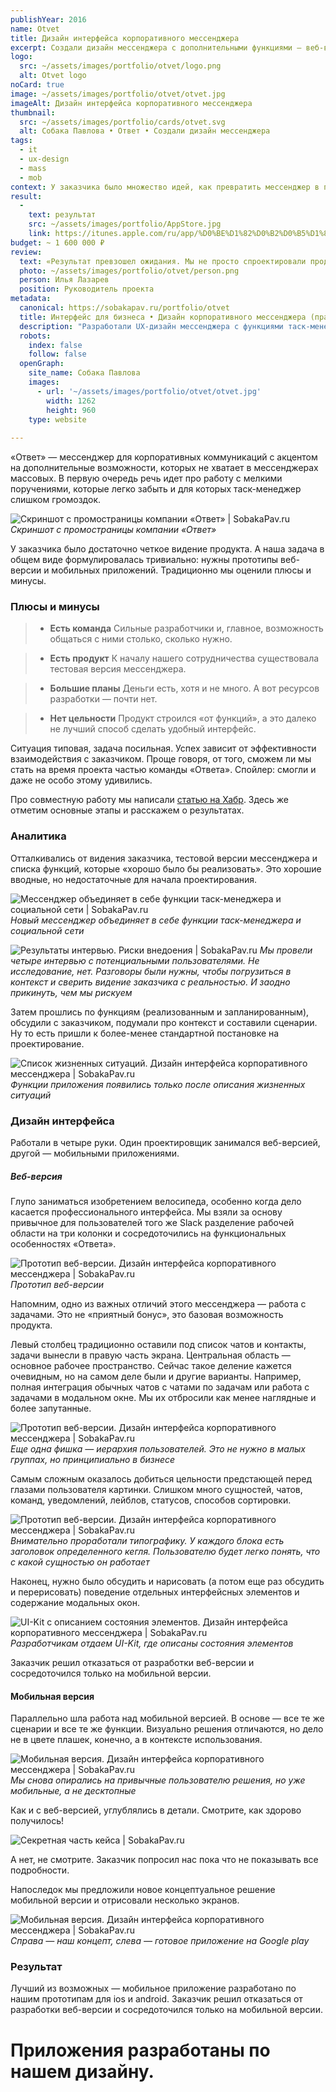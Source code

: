 ```yaml
---
publishYear: 2016
name: Otvet
title: Дизайн интерфейса корпоративного мессенджера
excerpt: Создали дизайн мессенджера с дополнительными функциями — веб-версию и мобильные приложения.
logo:
  src: ~/assets/images/portfolio/otvet/logo.png
  alt: Otvet logo
noCard: true
image: ~/assets/images/portfolio/otvet/otvet.jpg
imageAlt: Дизайн интерфейса корпоративного мессенджера
thumbnail:
  src: ~/assets/images/portfolio/cards/otvet.svg
  alt: Собака Павлова • Ответ • Создали дизайн мессенджера
tags:
  - it
  - ux-design
  - mass
  - mob
context: У заказчика было множество идей, как превратить мессенджер в полноценный инструмент командной работы. Очевидный риск — слишком усложнить продукт, напичкав его разрозненными функциями.
result:
  - 
    text: результат
    src: ~/assets/images/portfolio/AppStore.jpg
    link: https://itunes.apple.com/ru/app/%D0%BE%D1%82%D0%B2%D0%B5%D1%82/id1043180890?mt=8
budget: ~ 1 600 000 ₽
review: 
  text: «Результат превзошел ожидания. Мы не просто спроектировали продукт, который хотели. В ходе проектирования мы продумали очень многие вещи, многое узнали о собственном продукте и довели это до ума».
  photo: ~/assets/images/portfolio/otvet/person.png
  person: Илья Лазарев
  position: Руководитель проекта
metadata:
  canonical: https://sobakapav.ru/portfolio/otvet
  title: Интерфейс для бизнеса • Дизайн корпоративного мессенджера (практический кейс)
  description: "Разработали UX-дизайн мессенджера с функциями таск-менеджера, в котором сообщения можно превращать в задачи. В двух версиях: мобильное приложение и для десктопа"
  robots:
    index: false
    follow: false
  openGraph:
    site_name: Собака Павлова
    images:
      - url: '~/assets/images/portfolio/otvet/otvet.jpg'
        width: 1262
        height: 960
    type: website
  
---
```


«Ответ» — мессенджер для корпоративных коммуникаций с акцентом на дополнительные возможности, которых не хватает в мессенджерах массовых. В первую очередь речь идет про работу с мелкими поручениями, которые легко забыть и для которых таск-менеджер слишком громоздок.

![Скриншот с промостраницы компании «Ответ» | SobakaPav.ru](~/assets/images/portfolio/otvet/1.jpg)
_Скриншот с промостраницы компании «Ответ»_

У заказчика было достаточно четкое видение продукта. А наша задача в общем виде формулировалась тривиально: нужны прототипы веб-версии и мобильных приложений. Традиционно мы оценили плюсы и минусы.

### Плюсы и минусы

>+ **Есть команда**
>Сильные разработчики и, главное, возможность общаться с ними столько, сколько нужно.

>+ **Есть продукт**
>К началу нашего сотрудничества существовала тестовая версия мессенджера.

>- **Большие планы**
>Деньги есть, хотя и не много. А вот ресурсов разработки — почти нет.

>- **Нет цельности**
>Продукт строился «от функций», а это далеко не лучший способ сделать удобный интерфейс.

Ситуация типовая, задача посильная. Успех зависит от эффективности взаимодействия с заказчиком. Проще говоря, от того, сможем ли мы стать на время проекта частью команды «Ответа». Спойлер: смогли и даже не особо этому удивились.

Про совместную работу мы написали [статью на Хабр](https://habrahabr.ru/company/sobakapavlova/blog/333774/). Здесь же отметим основные этапы и расскажем о результатах.

### Аналитика

Отталкивались от видения заказчика, тестовой версии мессенджера и списка функций, которые «хорошо было бы реализовать». Это хорошие вводные, но недостаточные для начала проектирования.

![Мессенджер объединяет в себе функции таск-менеджера и социальной сети | SobakaPav.ru](~/assets/images/portfolio/otvet/2.jpg)
_Новый мессенджер объединяет в себе функции таск-менеджера и социальной сети_

![Результаты интервью. Риски внедоения | SobakaPav.ru](~/assets/images/portfolio/otvet/3.png)
_Мы провели четыре интервью с потенциальными пользователями. Не исследование, нет. Разговоры были нужны, чтобы погрузиться в контекст и сверить видение заказчика с реальностью. И заодно прикинуть, чем мы рискуем_

Затем прошлись по функциям (реализованным и запланированным), обсудили с заказчиком, подумали про контекст и составили сценарии. Ну то есть пришли к более-менее стандартной постановке на проектирование.

![Список жизненных ситуаций. Дизайн интерфейса корпоративного мессенджера | SobakaPav.ru](~/assets/images/portfolio/otvet/4.jpg)
_Функции приложения появились только после описания жизненных ситуаций_

### Дизайн интерфейса

Работали в четыре руки. Один проектировщик занимался веб-версией, другой — мобильными приложениями.

##### Веб-версия

Глупо заниматься изобретением велосипеда, особенно когда дело касается профессионального интерфейса. Мы взяли за основу привычное для пользователей того же Slack разделение рабочей области на три колонки и сосредоточились на функциональных особенностях «Ответа».

![Прототип веб-версии. Дизайн интерфейса корпоративного мессенджера | SobakaPav.ru](~/assets/images/portfolio/otvet/5.jpg)
_Прототип веб-версии_

Напомним, одно из важных отличий этого мессенджера — работа с задачами. Это не «приятный бонус», это базовая возможность продукта.

Левый столбец традиционно оставили под список чатов и контакты, задачи вынесли в правую часть экрана. Центральная область — основное рабочее пространство. Сейчас такое деление кажется очевидным, но на самом деле были и другие варианты. Например, полная интеграция обычных чатов с чатами по задачам или работа с задачами в модальном окне. Мы их отбросили как менее наглядные и более запутанные.

![Прототип веб-версии. Дизайн интерфейса корпоративного мессенджера | SobakaPav.ru](~/assets/images/portfolio/otvet/6.jpg)
_Еще одна фишка — иерархия пользователей. Это не нужно в малых группах, но принципиально в бизнесе_

Самым сложным оказалось добиться цельности предстающей перед глазами пользователя картинки. Слишком много сущностей, чатов, команд, уведомлений, лейблов, статусов, способов сортировки.

![Прототип веб-версии. Дизайн интерфейса корпоративного мессенджера | SobakaPav.ru](~/assets/images/portfolio/otvet/7.jpg)
_Внимательно проработали типографику. У каждого блока есть заголовок определенного кегля. Пользователю будет легко понять, что с какой сущностью он работает_

Наконец, нужно было обсудить и нарисовать (а потом еще раз обсудить и перерисовать) поведение отдельных интерфейсных элементов и содержание модальных окон.

![UI-Kit с описанием состояния элементов. Дизайн интерфейса корпоративного мессенджера | SobakaPav.ru](~/assets/images/portfolio/otvet/8.jpg)
_Разработчикам отдаем UI-Kit, где описаны состояния элементов_

Заказчик решил отказаться от разработки веб-версии и сосредоточился только на мобильной версии.

#### Мобильная версия

Параллельно шла работа над мобильной версией. В основе — все те же сценарии и все те же функции. Визуально решения отличаются, но дело не в цвете плашек, конечно, а в контексте использования.

![Мобильная версия. Дизайн интерфейса корпоративного мессенджера | SobakaPav.ru](~/assets/images/portfolio/otvet/9.jpg)
_Мы снова опирались на привычные пользователю решения, но уже мобильные, а не десктопные_

Как и с веб-версией, углублялись в детали. Смотрите, как здорово получилось!

![Секретная часть кейса | SobakaPav.ru](~/assets/images/portfolio/otvet/10.jpg)

А нет, не смотрите. Заказчик попросил нас пока что не показывать все подробности.

Напоследок мы предложили новое концептуальное решение мобильной версии и отрисовали несколько экранов.

![Мобильная версия. Дизайн интерфейса корпоративного мессенджера | SobakaPav.ru](~/assets/images/portfolio/otvet/11.jpg)
_Справа — наш концепт, слева — готовое приложение на Google play_

### Результат

Лучший из возможных — мобильное приложение разработано по нашим прототипам для ios и android. Заказчик решил отказаться от разработки веб-версии и сосредоточился только на мобильной версии.

# Приложения разработаны по нашем дизайну.
